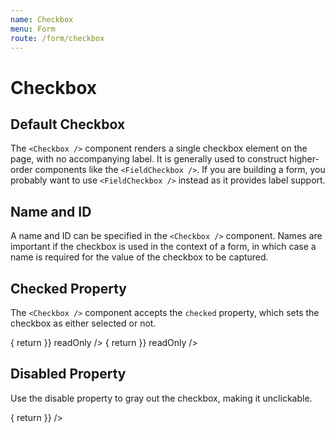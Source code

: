 ```yaml
---
name: Checkbox
menu: Form
route: /form/checkbox
---
```



# Checkbox

<ComponentDetail
  of="Checkbox"
  github="Form/Inputs/Checkbox/Checkbox"
  figma="file/2MG6DoSjk4IaLnjjFCnKFf/Forms"
/>

## Default Checkbox

The `<Checkbox />` component renders a single checkbox element on the page, with no accompanying label. It is generally used to construct higher-order components like the `<FieldCheckbox />`. If you are building a form, you probably want to use `<FieldCheckbox />` instead as it provides label support.


<Playground>
  <Checkbox />
</Playground>

## Name and ID

A name and ID can be specified in the `<Checkbox />` component. Names are important if the checkbox is used in the context of a form, in which case a name is required for the value of the checkbox to be captured.

<Playground>
  <Checkbox name="someName" id="someId" />
</Playground>

## Checked Property

The `<Checkbox />` component accepts the `checked` property, which sets the checkbox as either selected or not.

<Playground>
  <Checkbox
    checked={true}
    onChange={() => {
      return
    }}
    readOnly
  />
  <Checkbox
    checked={false}
    onChange={() => {
      return
    }}
    readOnly
  />
</Playground>

## Disabled Property

Use the disable property to gray out the checkbox, making it unclickable.

<Playground>
  <Checkbox disabled />
  <Checkbox
    disabled
    checked
    onChange={() => {
      return
    }}
  />
</Playground>
